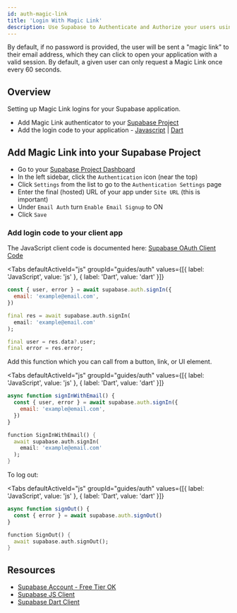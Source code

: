 ```yaml
---
id: auth-magic-link
title: 'Login With Magic Link'
description: Use Supabase to Authenticate and Authorize your users using Magic Link.
---
```



By default, if no password is provided, the user will be sent a "magic link" to their email address, which they can click to open your application with a valid session. By default, a given user can only request a Magic Link once every 60 seconds.

## Overview

Setting up Magic Link logins for your Supabase application.

- Add Magic Link authenticator to your [Supabase Project](https://app.supabase.com)
- Add the login code to your application - [Javascript](https://github.com/supabase/supabase-js) | [Dart](https://github.com/supabase/supabase-dart)

## Add Magic Link into your Supabase Project

- Go to your [Supabase Project Dashboard](https://app.supabase.com)
- In the left sidebar, click the `Authentication` icon (near the top)
- Click `Settings` from the list to go to the `Authentication Settings` page
- Enter the final (hosted) URL of your app under `Site URL` (this is important)
- Under `Email Auth` turn `Enable Email Signup` to ON
- Click `Save`

### Add login code to your client app

The JavaScript client code is documented here: [Supabase OAuth Client Code](/docs/reference/javascript/auth-signin#sign-in-using-third-party-providers)

<Tabs
  defaultActiveId="js"
  groupId="guides/auth"
  values={[{ label: 'JavaScript', value: 'js' }, { label: 'Dart', value: 'dart' }]}
>

<TabsPanel id="js" label="js">

```js
const { user, error } = await supabase.auth.signIn({
  email: 'example@email.com',
})
```

</TabsPanel>

<TabsPanel id="dart" label="dart">

```dart
final res = await supabase.auth.signIn(
  email: 'example@email.com'
);

final user = res.data?.user;
final error = res.error;
```

</TabsPanel>

</Tabs>

Add this function which you can call from a button, link, or UI element.

<Tabs
  defaultActiveId="js"
  groupId="guides/auth"
  values={[{ label: 'JavaScript', value: 'js' }, { label: 'Dart', value: 'dart' }]}
>

<TabsPanel id="js" label="js">

```js
async function signInWithEmail() {
  const { user, error } = await supabase.auth.signIn({
    email: 'example@email.com',
  })
}
```

</TabsPanel>

<TabsPanel id="dart" label="dart">

```dart
function SignInWithEmail() {
  await supabase.auth.signIn(
    email: 'example@email.com'
  );
}
```

</TabsPanel>

</Tabs>

To log out:

<Tabs
  defaultActiveId="js"
  groupId="guides/auth"
  values={[{ label: 'JavaScript', value: 'js' }, { label: 'Dart', value: 'dart' }]}
>

<TabsPanel id="js" label="js">

```js
async function signOut() {
  const { error } = await supabase.auth.signOut()
}
```

</TabsPanel>

<TabsPanel id="dart" label="dart">

```dart
function SignOut() {
  await supabase.auth.signOut();
}
```

</TabsPanel>

</Tabs>

## Resources

- [Supabase Account - Free Tier OK](https://supabase.com)
- [Supabase JS Client](https://github.com/supabase/supabase-js)
- [Supabase Dart Client](https://github.com/supabase/supabase-dart)
